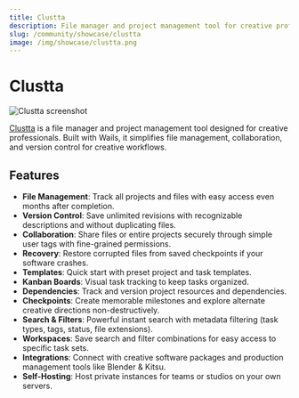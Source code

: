 ```yaml
---
title: Clustta
description: File manager and project management tool for creative professionals.
slug: /community/showcase/clustta
image: /img/showcase/clustta.png
---
```

# Clustta

<div style={{ textAlign: 'center' }}>
  <img src="/img/showcase/clustta.png" alt="Clustta screenshot" loading="lazy" />
</div>

[Clustta](https://clustta.com) is a file manager and project management tool designed for creative professionals. Built with Wails, it simplifies file management, collaboration, and version control for creative workflows.

## Features

- **File Management**: Track all projects and files with easy access even months after completion.
- **Version Control**: Save unlimited revisions with recognizable descriptions and without duplicating files.
- **Collaboration**: Share files or entire projects securely through simple user tags with fine-grained permissions.
- **Recovery**: Restore corrupted files from saved checkpoints if your software crashes.
- **Templates**: Quick start with preset project and task templates.
- **Kanban Boards**: Visual task tracking to keep tasks organized.
- **Dependencies**: Track and version project resources and dependencies.
- **Checkpoints**: Create memorable milestones and explore alternate creative directions non-destructively.
- **Search & Filters**: Powerful instant search with metadata filtering (task types, tags, status, file extensions).
- **Workspaces**: Save search and filter combinations for easy access to specific task sets.
- **Integrations**: Connect with creative software packages and production management tools like Blender & Kitsu.
- **Self-Hosting**: Host private instances for teams or studios on your own servers.
